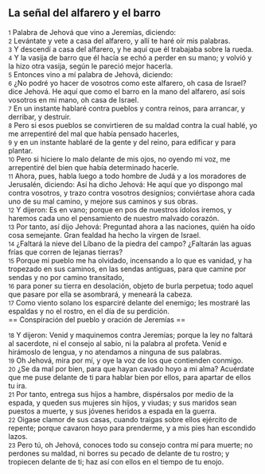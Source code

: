== La señal del alfarero y el barro ==

{{anchor|1}} <small>1</small> Palabra de Jehová que vino a Jeremías, diciendo:<br>
{{anchor|2}} <small>2</small> Levántate y vete a casa del alfarero, y allí te haré oír mis palabras.<br>
{{anchor|3}} <small>3</small> Y descendí a casa del alfarero, y he aquí que él trabajaba sobre la rueda.<br>
{{anchor|4}} <small>4</small> Y la vasija de barro que él hacía se echó a perder en su mano; y volvió y la hizo otra vasija, según le pareció mejor hacerla.<br>
{{anchor|5}} <small>5</small> Entonces vino a mí palabra de Jehová, diciendo:<br>
{{anchor|6}} <small>6</small> ¿No podré yo hacer de vosotros como este alfarero, oh casa de Israel? dice Jehová. He aquí que como el barro en la mano del alfarero, así sois vosotros en mi mano, oh casa de Israel.<br>
{{anchor|7}} <small>7</small> En un instante hablaré contra pueblos y contra reinos, para arrancar, y derribar, y destruir.<br>
{{anchor|8}} <small>8</small> Pero si esos pueblos se convirtieren de su maldad contra la cual hablé, yo me arrepentiré del mal que había pensado hacerles,<br>
{{anchor|9}} <small>9</small> y en un instante hablaré de la gente y del reino, para edificar y para plantar.<br>
{{anchor|10}} <small>10</small> Pero si hiciere lo malo delante de mis ojos, no oyendo mi voz, me arrepentiré del bien que había determinado hacerle.<br>
{{anchor|11}} <small>11</small> Ahora, pues, habla luego a todo hombre de Judá y a los moradores de Jerusalén, diciendo: Así ha dicho Jehová: He aquí que yo dispongo mal contra vosotros, y trazo contra vosotros designios; conviértase ahora cada uno de su mal camino, y mejore sus caminos y sus obras.<br>
{{anchor|12}} <small>12</small> Y dijeron: Es en vano; porque en pos de nuestros ídolos iremos, y haremos cada uno el pensamiento de nuestro malvado corazón.<br>
{{anchor|13}} <small>13</small> Por tanto, así dijo Jehová: Preguntad ahora a las naciones, quién ha oído cosa semejante. Gran fealdad ha hecho la virgen de Israel.<br>
{{anchor|14}} <small>14</small> ¿Faltará la nieve del Líbano de la piedra del campo? ¿Faltarán las aguas frías que corren de lejanas tierras?<br>
{{anchor|15}} <small>15</small> Porque mi pueblo me ha olvidado, incensando a lo que es vanidad, y ha tropezado en sus caminos, en las sendas antiguas, para que camine por sendas y no por camino transitado,<br>
{{anchor|16}} <small>16</small> para poner su tierra en desolación, objeto de burla perpetua; todo aquel que pasare por ella se asombrará, y meneará la cabeza.<br>
{{anchor|17}} <small>17</small> Como viento solano los esparciré delante del enemigo; les mostraré las espaldas y no el rostro, en el día de su perdición.<br>
== Conspiración del pueblo y oración de Jeremías ==

{{anchor|18}} <small>18</small> Y dijeron: Venid y maquinemos contra Jeremías; porque la ley no faltará al sacerdote, ni el consejo al sabio, ni la palabra al profeta. Venid e hirámoslo de lengua, y no atendamos a ninguna de sus palabras.<br>
{{anchor|19}} <small>19</small> Oh Jehová, mira por mí, y oye la voz de los que contienden conmigo.<br>
{{anchor|20}} <small>20</small> ¿Se da mal por bien, para que hayan cavado hoyo a mi alma? Acuérdate que me puse delante de ti para hablar bien por ellos, para apartar de ellos tu ira.<br>
{{anchor|21}} <small>21</small> Por tanto, entrega sus hijos a hambre, dispérsalos por medio de la espada, y queden sus mujeres sin hijos, y viudas; y sus maridos sean puestos a muerte, y sus jóvenes heridos a espada en la guerra.<br>
{{anchor|22}} <small>22</small> Oigase clamor de sus casas, cuando traigas sobre ellos ejército de repente; porque cavaron hoyo para prenderme, y a mis pies han escondido lazos.<br>
{{anchor|23}} <small>23</small> Pero tú, oh Jehová, conoces todo su consejo contra mí para muerte; no perdones su maldad, ni borres su pecado de delante de tu rostro; y tropiecen delante de ti; haz así con ellos en el tiempo de tu enojo.<br>
